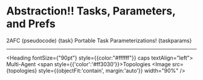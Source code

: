 

# Abstraction!! Tasks, Parameters, and Prefs



<FlexBox>
<Box width={45/100} marginRight={'auto'}
  style={{overflow:"clip"}}
>
  <Text>2AFC (pseudocode)</Text>
<CodePane language={"python"} theme={funky}
          highlightRanges={[
          [1,8],[10,13],[15,20],22
          ]}>
{task}
</CodePane>
</Box>
  <Box width={45/100} marginBottom={"auto"} marginRight={"auto"}>
  <Appear id={"task5"}>
    <Text>Portable Task Parameterizations!</Text>
    <SyntaxHighlighter
        customStyle={{width:"100%"}}
        language={"json"}
        wrapLines
        showLineNumbers
        style={funky}
    >
      {taskparams}
    </SyntaxHighlighter>
  </Appear>
  </Box>
</FlexBox>

---

<div className={'blankslide'}></div>

<Heading fontSize={"90pt"} style={{color:"#ffffff"}} caps textAlign="left">
  Multi-Agent <span style={{'color':'#ff3030'}}>Topologies</span></Heading>
<Image src={topologies} style={{objectFit:'contain', margin:'auto'}} width="90%" />



